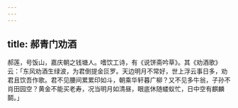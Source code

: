 ```yaml
---
---
---
```

title: 郝青门劝酒
---



郝莲，号饭山，嘉庆朝之钱塘人。嗜饮工诗，有《说饼斋吟草》。其《劝酒歌》云：「东风劝酒生绿波，为君倒提金叵罗。天边明月不常好，世上浮云事日多，劝君且饮吾作歌。君不见腰间累累印如斗，朝乘华轩暮广柳？又不见多牛翁，子孙不肖田园空？黄金不能买老寿，况当明月如清昼，眼底休随蝼蚁忙，日中空有麒麟鬬。」